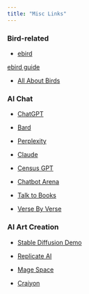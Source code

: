 ```yaml
---
title: "Misc Links"
---
```



### Bird-related



- [ebird](https://ebird.org) \

::: {.column-margin}


[ebird guide](https://support.ebird.org/en/support/solutions/articles/48000957911-enter-sightings-on-the-ebird-website)

:::

- [All About Birds](https://merlin.allaboutbirds.org)


### AI Chat

- [ChatGPT](https://chat.openai.com/)

- [Bard](https://bard.google.com/chat)

- [Perplexity](https://www.perplexity.ai/)

- [Claude](claude.ai)

- [Census GPT](https://censusgpt.com/)

- [Chatbot Arena](https://chat.lmsys.org/?arena)

- [Talk to Books](https://books.google.com/talktobooks/)
- [Verse By Verse](https://sites.research.google/versebyverse/)



### AI Art Creation

- [Stable Diffusion Demo](https://huggingface.co/spaces/runwayml/stable-diffusion-v1-5)

- [Replicate AI](https://replicate.com/stability-ai/stable-diffusion)

- [Mage Space](https://www.mage.space/)

- [Craiyon](https://www.craiyon.com/)

